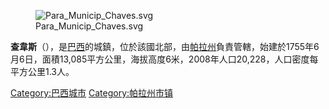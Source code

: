 {{Coord|0|9|36|S|49|59|16|W|display=title}}

[[Image:Para_Municip_Chaves.svg|right]]

'''查韋斯'''（{{lang-pt|Chaves}}），是[[巴西|巴西]]的城鎮，位於該國北部，由[[帕拉州|帕拉州]]負責管轄，始建於1755年6月6日，面積13,085平方公里，海拔高度6米，2008年人口20,228，人口密度每平方公里1.3人。

{{Brazil-geo-stub}}
{{帕拉州市鎮}}
[[Category:巴西城市|Category:巴西城市]]
[[Category:帕拉州市镇|Category:帕拉州市镇]]